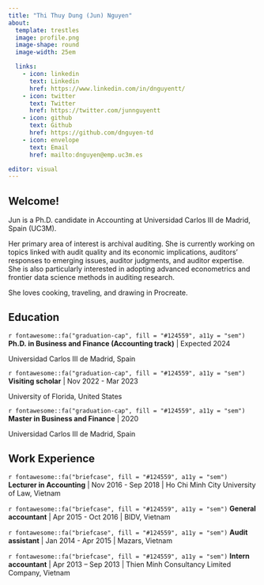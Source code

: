 ```yaml
---
title: "Thi Thuy Dung (Jun) Nguyen"
about:
  template: trestles
  image: profile.png
  image-shape: round
  image-width: 25em

  links:
    - icon: linkedin
      text: Linkedin
      href: https://www.linkedin.com/in/dnguyentt/
    - icon: twitter
      text: Twitter
      href: https://twitter.com/junnguyentt
    - icon: github
      text: Github
      href: https://github.com/dnguyen-td
    - icon: envelope
      text: Email  
      href: mailto:dnguyen@emp.uc3m.es  

editor: visual
---
```


## Welcome!

Jun is a Ph.D. candidate in Accounting at Universidad Carlos III de Madrid, Spain (UC3M).


Her primary area of interest is archival auditing. She is currently working on topics linked with audit quality and its economic implications, auditors' responses to emerging issues, auditor judgments, and auditor expertise. She is also particularly interested in adopting advanced econometrics and frontier data science methods in auditing research.


She loves cooking, traveling, and drawing in Procreate.

## Education

<p class="custom-subtitle">

`r fontawesome::fa("graduation-cap", fill = "#124559", a11y = "sem")` **Ph.D. in Business and Finance (Accounting track)** \| Expected 2024

</p>

<p class="custom-subtitle2">

Universidad Carlos III de Madrid, Spain

</p>

<p class="custom-subtitle">
`r fontawesome::fa("graduation-cap", fill = "#124559", a11y = "sem")` **Visiting scholar** \| Nov 2022 - Mar 2023

</p>

<p class="custom-subtitle2">

University of Florida, United States

</p>

`r fontawesome::fa("graduation-cap", fill = "#124559", a11y = "sem")` **Master in Business and Finance** \| 2020

</p>

<p class="custom-subtitle2">

Universidad Carlos III de Madrid, Spain

</p>

## Work Experience

`r fontawesome::fa("briefcase", fill = "#124559", a11y = "sem")` **Lecturer in Accounting** \| Nov 2016 - Sep 2018 \| Ho Chi Minh City University of Law, Vietnam

`r fontawesome::fa("briefcase", fill = "#124559", a11y = "sem")` **General accountant** \| Apr 2015 - Oct 2016 \| BIDV, Vietnam

`r fontawesome::fa("briefcase", fill = "#124559", a11y = "sem")` **Audit assistant** \| Jan 2014 - Apr 2015 \| Mazars, Vietnam

`r fontawesome::fa("briefcase", fill = "#124559", a11y = "sem")` **Intern accountant** \| Apr 2013 – Sep 2013 \| Thien Minh Consultancy Limited Company, Vietnam



